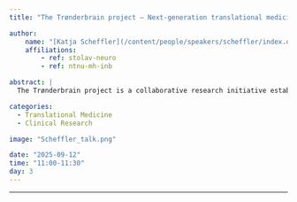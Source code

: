 ```yaml
---
title: "The Trønderbrain project – Next-generation translational medicine"

author:
    name: "[Katja Scheffler](/content/people/speakers/scheffler/index.qmd)"
    affiliations:
        - ref: stolav-neuro
        - ref: ntnu-mh-inb

abstract: |
  The Trønderbrain project is a collaborative research initiative established in 2003 by St. Olavs Hospital and NTNU. The primary goal is to advance translational research on neurodegenerative diseases with an emphasis on Alzheimer’s disease. Herein, we are combining research in animal and in vitro 3D brain models with clinical studies in humans to better understand the molecular mechanisms behind AD, identifying early biomarkers for diagnosis, and discovering potential therapeutic targets. 

categories:
  - Translational Medicine
  - Clinical Research

image: "Scheffler_talk.png"

date: "2025-09-12"
time: "11:00-11:30"
day: 3
---
```


***

<!-- <object data="/res/quarto.pdf" type="application/pdf" width="100%" height="600">
</object>  -->